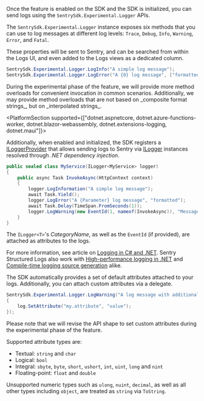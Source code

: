 Once the feature is enabled on the SDK and the SDK is initialized, you can send logs using the `SentrySdk.Experimental.Logger` APIs.

The `SentrySdk.Experimental.Logger` instance exposes six methods that you can use to log messages at different log levels: `Trace`, `Debug`, `Info`, `Warning`, `Error`, and `Fatal`.

These properties will be sent to Sentry, and can be searched from within the Logs UI, and even added to the Logs views as a dedicated column.

```csharp
SentrySdk.Experimental.Logger.LogInfo("A simple log message");
SentrySdk.Experimental.Logger.LogError("A {0} log message", ["formatted"]);
```

<Alert title="Note">
During the experimental phase of the feature, we will provide more method overloads for convenient invocation in common scenarios.
Additionally, we may provide method overloads that are not based on _composite format strings_, but on _interpolated strings_.
</Alert>

<PlatformSection supported={["dotnet.aspnetcore, dotnet.azure-functions-worker, dotnet.blazor-webassembly, dotnet.extensions-logging, dotnet.maui"]}>

Additionally, when enabled and initialized, the SDK registers a [ILoggerProvider](https://learn.microsoft.com/dotnet/api/microsoft.extensions.logging.iloggerprovider)
that allows sending logs to Sentry via [ILogger<T>](https://learn.microsoft.com/dotnet/api/microsoft.extensions.logging.ilogger-1) instances resolved through _.NET dependency injection_.

```csharp
public sealed class MyService(ILogger<MyService> logger)
{
    public async Task InvokeAsync(HttpContext context)
    {
        logger.LogInformation("A simple log message");
        await Task.Yield();
        logger.LogError("A {Parameter} log message", "formatted");
        await Task.Delay(TimeSpan.FromSeconds(1));
        logger.LogWarning(new EventId(1, nameof(InvokeAsync)), "Message with EventId");
    }
}
```

The `ILogger<T>`'s _CategoryName_, as well as the `EventId` (if provided), are attached as attributes to the logs.

For more information, see article on [Logging in C# and .NET](https://learn.microsoft.com//dotnet/core/extensions/logging).
Sentry Structured Logs also work with [High-performance logging in .NET](https://learn.microsoft.com/dotnet/core/extensions/high-performance-logging) and [Compile-time logging source generation](https://learn.microsoft.com/dotnet/core/extensions/logger-message-generator) alike.

</PlatformSection>

The SDK automatically provides a set of default attributes attached to your logs.
Additionally, you can attach custom attributes via a delegate.

```csharp
SentrySdk.Experimental.Logger.LogWarning("A log message with additional attributes.", [], static log =>
{
    log.SetAttribute("my.attribute", "value");
});
```

<Alert title="Note">
Please note that we will revise the API shape to set custom attributes during the experimental phase of the feature.
</Alert>

Supported attribute types are:
- Textual: `string` and `char`
- Logical: `bool`
- Integral: `sbyte`, `byte`, `short`, `ushort`, `int`, `uint`, `long` and `nint`
- Floating-point: `float` and `double`

Unsupported numeric types such as `ulong`, `nuint`, `decimal`, as well as all other types including `object`, are treated as `string` via `ToString`.
